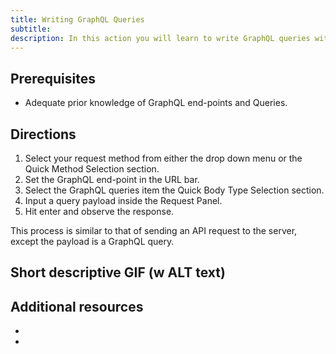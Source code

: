 ```yaml
---
title: Writing GraphQL Queries
subtitle:
description: In this action you will learn to write GraphQL queries with the API app of Firecamp.
---
```


## Prerequisites

-  Adequate prior knowledge of GraphQL end-points and Queries.

## Directions

1. Select your request method from either the drop down menu or the Quick Method Selection section.
2. Set the GraphQL end-point in the URL bar.
3. Select the GraphQL queries item the Quick Body Type Selection section.
4. Input a query payload inside the Request Panel.
5. Hit enter and observe the response.

This process is similar to that of sending an API request to the server, except the payload is a GraphQL query.

## Short descriptive GIF (w ALT text)

## Additional resources
-
-
